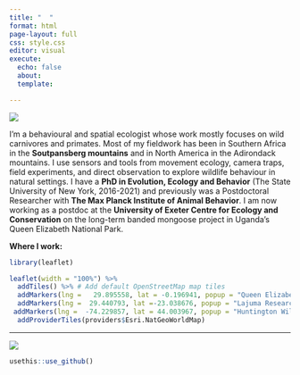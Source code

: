 ```yaml
---
title: "  "
format: html
page-layout: full
css: style.css
editor: visual
execute:
  echo: false
  about:
  template: 

---
```


![](images/IMG_0562.jpg)

I'm a behavioural and spatial ecologist whose work mostly focuses on wild carnivores and primates. Most of my fieldwork has been in Southern Africa in the **Soutpansberg mountains** and in North America in the Adirondack mountains. I use sensors and tools from movement ecology, camera traps, field experiments, and direct observation to explore wildlife behaviour in natural settings. I have a **PhD in Evolution, Ecology and Behavior** (The State University of New York, 2016-2021) and previously was a Postdoctoral Researcher with **The Max Planck Institute of Animal Behavior**. I am now working as a postdoc at the **University of Exeter Centre for Ecology and Conservation** on the long-term banded mongoose project in Uganda's Queen Elizabeth National Park.

**Where I work:**

```r
library(leaflet)

leaflet(width = "100%") %>%
  addTiles() %>% # Add default OpenStreetMap map tiles
  addMarkers(lng =   29.895558, lat = -0.196941, popup = "Queen Elizabeth National Park")%>% 
  addMarkers(lng =  29.440793, lat =-23.038676, popup = "Lajuma Research Centre")%>%
 addMarkers(lng =  -74.229857, lat = 44.003967, popup = "Huntington Wildlife Forest") %>%
  addProviderTiles(providers$Esri.NatGeoWorldMap)
```

-------------------

![](images/clipboard-4059338225.png)

```r
usethis::use_github()
```
